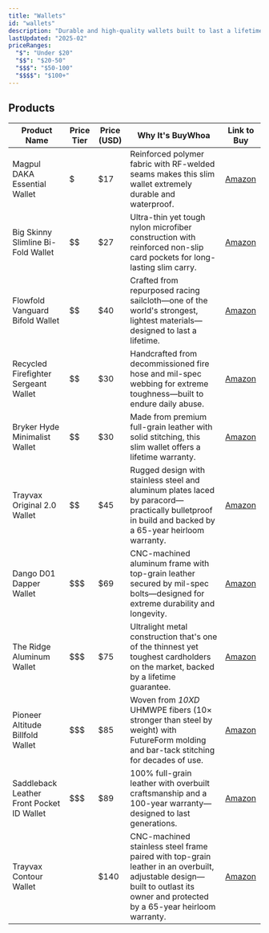 ```yaml
---
title: "Wallets"
id: "wallets"
description: "Durable and high-quality wallets built to last a lifetime."
lastUpdated: "2025-02"
priceRanges:
  "$": "Under $20"
  "$$": "$20-50"
  "$$$": "$50-100"
  "$$$$": "$100+"
---
```


## Products

| Product Name | Price Tier | Price (USD) | Why It's BuyWhoa | Link to Buy |
|--------------|------------|-------------|---------------|-------------|
| Magpul DAKA Essential Wallet | $ | $17 | Reinforced polymer fabric with RF-welded seams makes this slim wallet extremely durable and waterproof. | [Amazon](https://www.amazon.com/dp/B07FQP4Q18?tag=buywhoa-20) |
| Big Skinny Slimline Bi-Fold Wallet | $$ | $27 | Ultra-thin yet tough nylon microfiber construction with reinforced non-slip card pockets for long-lasting slim carry. | [Amazon](https://www.amazon.com/dp/B07XFH2RQL?tag=buywhoa-20) |
| Flowfold Vanguard Bifold Wallet | $$ | $40 | Crafted from repurposed racing sailcloth—one of the world's strongest, lightest materials—designed to last a lifetime. | [Amazon](https://www.amazon.com/dp/B007FLGEW0?tag=buywhoa-20) |
| Recycled Firefighter Sergeant Wallet | $$ | $30 | Handcrafted from decommissioned fire hose and mil-spec webbing for extreme toughness—built to endure daily abuse. | [Amazon](https://www.amazon.com/dp/B0C7DBRH3K?tag=buywhoa-20) |
| Bryker Hyde Minimalist Wallet | $$ | $30 | Made from premium full-grain leather with solid stitching, this slim wallet offers a lifetime warranty. | [Amazon](https://www.amazon.com/dp/B08CSBXWGF?tag=buywhoa-20) |
| Trayvax Original 2.0 Wallet | $$ | $45 | Rugged design with stainless steel and aluminum plates laced by paracord—practically bulletproof in build and backed by a 65-year heirloom warranty. | [Amazon](https://www.amazon.com/dp/B07MMP3SDJ?tag=buywhoa-20) |
| Dango D01 Dapper Wallet | $$$ | $69 | CNC-machined aluminum frame with top-grain leather secured by mil-spec bolts—designed for extreme durability and longevity. | [Amazon](https://www.amazon.com/dp/B01N100J42?tag=buywhoa-20) |
| The Ridge Aluminum Wallet | $$$ | $75 | Ultralight metal construction that's one of the thinnest yet toughest cardholders on the market, backed by a lifetime guarantee. | [Amazon](https://www.amazon.com/dp/B01M7XE441?tag=buywhoa-20) |
| Pioneer Altitude Billfold Wallet | $$$ | $85 | Woven from *10XD* UHMWPE fibers (10× stronger than steel by weight) with FutureForm molding and bar-tack stitching for decades of use. | [Amazon](https://www.amazon.com/dp/B0CFZRJFC6?tag=buywhoa-20) |
| Saddleback Leather Front Pocket ID Wallet | $$$ | $89 | 100% full-grain leather with overbuilt craftsmanship and a 100-year warranty—designed to last generations. | [Amazon](https://www.amazon.com/dp/B0024YXG10?tag=buywhoa-20) |
| Trayvax Contour Wallet | $$$$ | $140 | CNC-machined stainless steel frame paired with top-grain leather in an overbuilt, adjustable design—built to outlast its owner and protected by a 65-year heirloom warranty. | [Amazon](https://www.amazon.com/dp/B07BYFHJ4D?tag=buywhoa-20) |